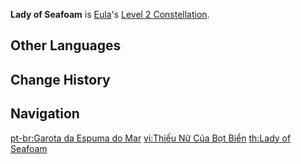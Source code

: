 {{Constellation Infobox
|image       = Constellation Lady of Seafoam.png
|description = Decreases the [[CD]] of [[Icetide Vortex]]'s Holding Mode, rendering it identical to Tapping CD.
|level       = 2
|character   = Eula
|utility1    = Cooldown Reduction
}}

'''Lady of Seafoam''' is [[Eula]]'s [[Level 2 Constellation]].
<!--
==Gameplay Notes==
-->

==Other Languages==
{{Other Languages
|en      = Lady of Seafoam
|zhs     = 海沫的少女
|zhs_rm  = Hǎimò de Shàonǚ
|zht     = 海沫的少女
|zht_rm  = Hǎimò de Shàonǚ
|zh_tl   = Young Lady of Seafoam
|ja      = 波花の淑女
|ja_rm   = Namibana no Shukujo
|ja_tl   = Lady of the Wave Flower
|ko      = 물보라 소녀
|ko_rm   = Mulbora Sonyeo
|ko_tl   = Water-spray Girl
|es      = Hija del mar
|es_tl   = Daughter of the Sea
|fr      = Fille d'écume de mer
|fr_tl   = Sea Foam Girl
|ru      = Дева морской пены
|ru_tl   = Virgin of Seafoam
|ru_note = {{Lang|mini=1|ru=Дева|ru_rm=Deva}} is the Russian name for "Virgo," in both astrology and astronomy.
|th      = Lady of Seafoam
|vi      = Thiếu Nữ Của Bọt Biển
|vi_tl   = Lady of Seafoam
|de      = Mädchen des Meeresschaums
|de_tl   = Girl of Seafoam
|id      = Lady of Seafoam
|pt      = Garota da Espuma do Mar
|pt_tl   = Girl of the Sea Foam
}}

==Change History==
{{Change History|1.5}}

==Navigation==
{{Talent Navbox|Eula}}
[[pt-br:Garota da Espuma do Mar]]
[[vi:Thiếu Nữ Của Bọt Biển]]
[[th:Lady of Seafoam]]